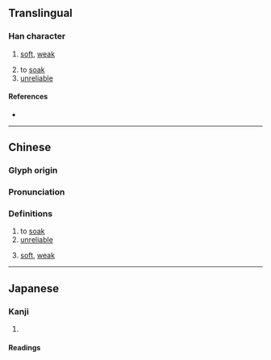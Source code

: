 {{character info/new}}
==Translingual==

===Han character===
{{Han char|rn=38|rad=女|as=08|sn=11|four=40461|canj=VYTR|ids=⿰女咅}}

# {{lb|mul|Cantonese}} [[soft]], [[weak]]
# to [[soak]]
# [[unreliable]]

====References====
* {{Han ref|kx=0264.040|dkj=06388|dj=0530.250|hdz=21061.010|uh=5A44|ud=23108|bh=D4E0|bd=54496}}

----

==Chinese==
{{zh-forms}}

===Glyph origin===
{{Han etym}}

===Pronunciation===
{{zh-pron
|m=pǒu
|c=pau3
|mc=y
|oc=y
|cat=
}}

===Definitions===
{{zh-hanzi}}

# to [[soak]]
# [[unreliable]]
# {{lb|zh|Cantonese}} [[soft]], [[weak]]

----

==Japanese==

===Kanji===
{{ja-kanji|grade=|rs=女08}}

# {{defn|lang=ja|sort=女08}}

====Readings====
{{ja-readings|on=ほう,ぶ,ばい|kun=おろか,みにくい}}